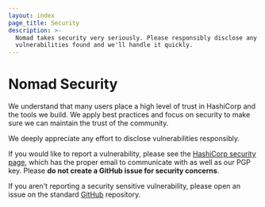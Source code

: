 ```yaml
---
layout: index
page_title: Security
description: >-
  Nomad takes security very seriously. Please responsibly disclose any security
  vulnerabilities found and we'll handle it quickly.
---
```


# Nomad Security

We understand that many users place a high level of trust in HashiCorp and the tools we build. We apply best practices and focus on security to make sure we can maintain the trust of the community.

We deeply appreciate any effort to disclose vulnerabilities responsibly.

If you would like to report a vulnerability, please see the [HashiCorp security page](https://www.hashicorp.com/security), which has the proper email to communicate with as well as our PGP key. Please **do not create a GitHub issue for security concerns**.

If you aren't reporting a security sensitive vulnerability, please open an issue on the standard [GitHub](https://github.com/hashicorp/nomad) repository.
